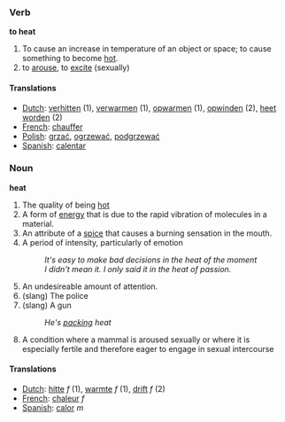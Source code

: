 ===Verb===
'''to heat'''

# To cause an increase in temperature of an object or space; to cause something to become [[hot]].
# to [[arouse]], to [[excite]] (sexually)

====Translations====
*[[Dutch]]: [[verhitten]] (1), [[verwarmen]] (1), [[opwarmen]] (1), [[opwinden]] (2), [[heet worden]] (2)
*[[French]]: [[chauffer]]
*[[Polish]]: [[grzać]], [[ogrzewać]], [[podgrzewać]]
*[[Spanish]]: [[calentar]]

===Noun===
'''heat'''

# The quality of being [[hot]]
# A form of [[energy]] that is due to the rapid vibration of molecules in a material.
# An attribute of a [[spice]] that causes a burning sensation in the mouth.
# A period of intensity, particularly of emotion
#: ''It's easy to make bad decisions in the heat of the moment''
#: ''I didn't mean it.  I only said it in the heat of passion.''
# An undesireable amount of attention.
# (slang) The police
# (slang) A gun
#: ''He's [[pack]]ing heat''
# A condition where a mammal is aroused sexually or where it is especially fertile and therefore eager to engage in sexual intercourse

====Translations====
*[[Dutch]]: [[hitte]] ''f'' (1), [[warmte]] ''f'' (1), [[drift]] ''f'' (2)
*[[French]]: [[chaleur]] ''f''
*[[Spanish]]: [[calor]] ''m''